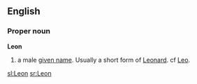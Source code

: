 {{see|leon|león|León|Léon}}

==English==
===Proper noun===
'''Leon'''

#{{given name|male|}} a male [[given name]]. Usually a short form of [[Leonard]]. cf [[Leo]].

[[sl:Leon]]
[[sr:Leon]]